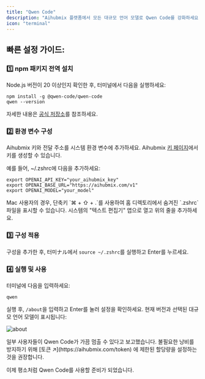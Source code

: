 ```yaml
---
title: "Qwen Code"
description: "Aihubmix 플랫폼에서 모든 대규모 언어 모델로 Qwen Code를 강화하세요."
icon: "terminal"
---
```


## 빠른 설정 가이드:

### 1️⃣ npm 패키지 전역 설치

Node.js 버전이 20 이상인지 확인한 후, 터미널에서 다음을 실행하세요:

```shell
npm install -g @qwen-code/qwen-code
qwen --version
```

자세한 내용은 [공식 저장소](https://github.com/QwenLM/qwen-code)를 참조하세요.

### 2️⃣ 환경 변수 구성

Aihubmix 키와 전달 주소를 시스템 환경 변수에 추가하세요. Aihubmix [키 페이지](https://aihubmix.com/token)에서 키를 생성할 수 있습니다.

예를 들어, ~/.zshrc에 다음을 추가하세요:

```shell
export OPENAI_API_KEY="your_aihubmix_key"
export OPENAI_BASE_URL="https://aihubmix.com/v1"
export OPENAI_MODEL="your_model"
```

<Tip>
  Mac 사용자의 경우, 단축키 `⌘ + ⇧ + .`를 사용하여 홈 디렉토리에서 숨겨진 `.zshrc` 파일을 표시할 수 있습니다. 시스템의 "텍스트 편집기" 앱으로 열고 위의 줄을 추가하세요.
</Tip>

### 3️⃣ 구성 적용

구성을 추가한 후, 터미ナル에서 `source ~/.zshrc`를 실행하고 Enter를 누르세요.

### 4️⃣ 실행 및 사용

터미널에 다음을 입력하세요:

```shell
qwen
```

실행 후, `/about`을 입력하고 Enter를 눌러 설정을 확인하세요. 현재 버전과 선택된 대규모 언어 모델이 표시됩니다:

![about](../../public/en/Qwen-code-en.png)

<Note>
  일부 사용자들이 Qwen Code가 가끔 멈출 수 있다고 보고했습니다. 불필요한 낭비를 방지하기 위해 [토큰 ↗](https://aihubmix.com/token) 에 제한된 할당량을 설정하는 것을 권장합니다.
</Note>

이제 평소처럼 Qwen Code를 사용할 준비가 되었습니다.